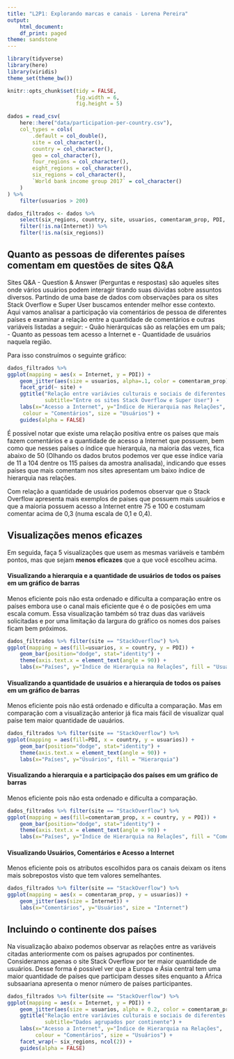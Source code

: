 ```yaml
---
title: "L2P1: Explorando marcas e canais - Lorena Pereira"
output:
    html_document:
    df_print: paged
theme: sandstone
---
```


```r
library(tidyverse)
library(here)
library(viridis)
theme_set(theme_bw())

knitr::opts_chunk$set(tidy = FALSE,
                      fig.width = 6,
                      fig.height = 5)
```

```r
dados = read_csv(
    here::here("data/participation-per-country.csv"),
    col_types = cols(
        .default = col_double(),
        site = col_character(),
        country = col_character(),
        geo = col_character(),
        four_regions = col_character(),
        eight_regions = col_character(),
        six_regions = col_character(),
        `World bank income group 2017` = col_character()
    )
) %>% 
    filter(usuarios > 200)

dados_filtrados <- dados %>%
    select(six_regions, country, site, usuarios, comentaram_prop, PDI, Internet) %>%
    filter(!is.na(Internet)) %>%
    filter(!is.na(six_regions))

```
## Quanto as pessoas de diferentes países comentam em questões de sites Q&A

Sites Q&A - Question & Answer (Perguntas e respostas) são aqueles sites onde vários usuários podem interagir tirando suas dúvidas sobre assuntos diversos. Partindo de uma base de dados com observações para os sites Stack Overflow e Super User buscamos entender melhor esse contexto.
Aqui vamos analisar a participação via comentários de pessoa de diferentes países e examinar a relação entre a quantidade de comentários e outras variáveis listadas a seguir:
- Quão hierárquicas são as relações em um país;
- Quanto as pessoas tem acesso a Internet e
- Quantidade de usuários naquela região. 

Para isso construímos o seguinte gráfico:

```r
dados_filtrados %>%
ggplot(mapping = aes(x = Internet, y = PDI)) +
    geom_jitter(aes(size = usuarios, alpha=.1, color = comentaram_prop)) + 
    facet_grid(~ site) +
    ggtitle("Relação entre variávies culturais e sociais de diferentes países", 
            subtitle="Entre os sites Stack Overflow e Super User") + 
    labs(x="Acesso a Internet", y="Índice de Hierarquia nas Relações", 
     colour = "Comentários", size = "Usuários") + 
    guides(alpha = FALSE)
```

É possivel notar que existe uma relação positiva entre os países que mais fazem comentários e a quantidade de acesso a Internet que possuem, bem como que nesses países o índice que hierarquia, na maioria das vezes, fica abaixo de 50 (Olhando os dados brutos podemos ver que esse índice varia de 11 a 104 dentre os 115 países da amostra analisada), indicando que esses países que mais comentam nos sites apresentam um baixo índice de hierarquia nas relações.

Com relação a quantidade de usuários podemos observar que o Stack Overflow apresenta mais exemplos de países que possuem mais usuários e que a maioria possuem acesso a Internet entre 75 e 100 e costumam comentar acima de 0,3 (numa escala de 0,1 e 0,4).

## Visualizações menos eficazes
Em seguida, faça 5 visualizações que usem as mesmas variáveis e também pontos, mas que sejam **menos eficazes** que a que você escolheu acima. 

#### Visualizando a hierarquia e a quantidade de usuários de todos os países em um gráfico de barras

Menos eficiente pois não esta ordenado e dificulta a comparação entre os países embora use o canal mais eficiente que é o de posições em uma escala comum. 
Essa visualização também só traz duas das variáveis solicitadas e por uma limitação da largura do gráfico os nomes dos países ficam bem próximos.

```r
dados_filtrados %>% filter(site == "StackOverflow") %>%
ggplot(mapping = aes(fill=usuarios, x = country, y = PDI)) +
    geom_bar(position="dodge", stat="identity") +
    theme(axis.text.x = element_text(angle = 90)) +
    labs(x="Países", y="Índice de Hierarquia na Relações", fill = "Usuários")

```
#### Visualizando a quantidade de usuários e a hierarquia de todos os países em um gráfico de barras

Menos eficiente pois não está ordenado e dificulta a comparação. Mas em comparação com a visualização anterior já fica mais fácil de visualizar qual paíse tem maior quantidade de uauários.

```r
dados_filtrados %>% filter(site == "StackOverflow") %>%
ggplot(mapping = aes(fill=PDI, x = country, y = usuarios)) +
    geom_bar(position="dodge", stat="identity") +
    theme(axis.text.x = element_text(angle = 90)) +
    labs(x="Países", y="Úsuários", fill = "Hierarquia")

```

#### Visualizando a hierarquia e a participação dos países em um gráfico de barras

Menos eficiente pois não esta ordenado e dificulta a comparação.

```r
dados_filtrados %>% filter(site == "StackOverflow") %>%
ggplot(mapping = aes(fill=comentaram_prop, x = country, y = PDI)) +
    geom_bar(position="dodge", stat="identity") +
    theme(axis.text.x = element_text(angle = 90)) +
    labs(x="Países", y="Índice de Hierarquia na Relações", fill = "Comentários")

```
#### Visualizando Usuários, Comentários e Acesso a Internet

Menos eficiente pois os atributos escolhidos para os canais deixam os itens mais sobrepostos visto que tem valores semelhantes.

```r

dados_filtrados %>% filter(site == "StackOverflow") %>%
ggplot(mapping = aes(x = comentaram_prop, y = usuarios)) +
    geom_jitter(aes(size = Internet)) + 
    labs(x="Comentários", y="Usuários", size = "Internet")

```

## Incluindo o continente dos países

Na visualização abaixo podemos observar as relações entre as variáveis citadas anteriormente com os países agrupados por continentes. Consideramos apenas o site Stack Overflow por ter maior quantidade de usuários.
Desse forma é possível ver que a Europa e Ásia central tem uma maior quantidade de países que participam desses sites
enquanto a África subsaariana apresenta o menor número de países participantes.


```r
dados_filtrados %>% filter(site == "StackOverflow") %>%
ggplot(mapping = aes(x = Internet, y = PDI)) +
    geom_jitter(aes(size = usuarios, alpha = 0.2, color = comentaram_prop)) + 
    ggtitle("Relação entre variávies culturais e sociais de diferentes países", 
            subtitle="Dados agrupados por continente") + 
    labs(x="Acesso a Internet", y="Índice de Hierarquia na Relações", 
         colour = "Comentários", size = "Usuários") +
    facet_wrap(~ six_regions, ncol(2)) + 
    guides(alpha = FALSE)

```

